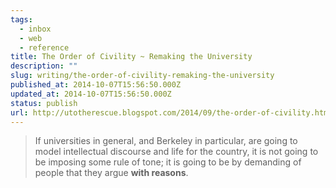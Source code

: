 ```yaml
---
tags:
  - inbox
  - web
  - reference
title: The Order of Civility ~ Remaking the University
description: ""
slug: writing/the-order-of-civility-remaking-the-university
published_at: 2014-10-07T15:56:50.000Z
updated_at: 2014-10-07T15:56:50.000Z
status: publish
url: http://utotherescue.blogspot.com/2014/09/the-order-of-civility.html
---
```

> If universities in general, and Berkeley in particular, are going to model intellectual discourse and life for the country, it is not going to be imposing some rule of tone; it is going to be by demanding of people that they argue **with reasons**.
